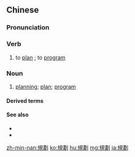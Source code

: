 {{also|规划}}
==Chinese==
{{zh-forms|t2=規畫|t3=規化|s=规划|s2=规画|s3=规化}}

===Pronunciation===
{{zh-pron
|m=guīhuà
|ma=Zh-guihuà.ogg
|c=kwai1 waak6
|mn=kui-ōe
|cat=v,n
}}

===Verb===
{{zh-verb}}

# to [[plan]] {{gloss|how to do something}}; to [[program]]

===Noun===
{{zh-noun}}

# [[planning]]; [[plan]]; [[program]]

====Derived terms====
{{zh-der|城市規劃}}

====See also====
* {{zh-l|打算}}
* {{zh-l|計劃}}

{{zh-cat|Intermediate}}

[[zh-min-nan:規劃]]
[[ko:規劃]]
[[hu:規劃]]
[[mg:規劃]]
[[ja:規劃]]